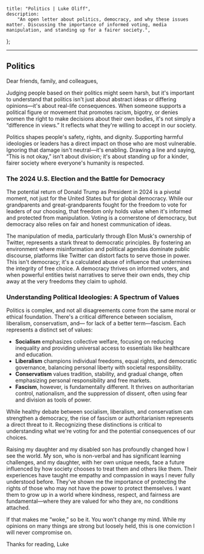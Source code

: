 	title: "Politics | Luke Oliff",
	description:
		"An open letter about politics, democracy, and why these issues matter. Discussing the importance of informed voting, media manipulation, and standing up for a fairer society.",
};

---

## Politics

Dear friends, family, and colleagues,

Judging people based on their politics might seem harsh, but it's important to understand that politics isn't just about abstract ideas or differing opinions—it's about real-life consequences. When someone supports a political figure or movement that promotes racism, bigotry, or denies women the right to make decisions about their own bodies, it's not simply a “difference in views.” It reflects what they're willing to accept in our society.

Politics shapes people's safety, rights, and dignity. Supporting harmful ideologies or leaders has a direct impact on those who are most vulnerable. Ignoring that damage isn't neutral—it's enabling. Drawing a line and saying, “This is not okay,” isn't about division; it's about standing up for a kinder, fairer society where everyone's humanity is respected.

### The 2024 U.S. Election and the Battle for Democracy

The potential return of Donald Trump as President in 2024 is a pivotal moment, not just for the United States but for global democracy. While our grandparents and great-grandparents fought for the freedom to vote for leaders of our choosing, that freedom only holds value when it's informed and protected from manipulation. Voting is a cornerstone of democracy, but democracy also relies on fair and honest communication of ideas.

The manipulation of media, particularly through Elon Musk's ownership of Twitter, represents a stark threat to democratic principles. By fostering an environment where misinformation and political agendas dominate public discourse, platforms like Twitter can distort facts to serve those in power. This isn't democracy; it's a calculated abuse of influence that undermines the integrity of free choice. A democracy thrives on informed voters, and when powerful entities twist narratives to serve their own ends, they chip away at the very freedoms they claim to uphold.

### Understanding Political Ideologies: A Spectrum of Values

Politics is complex, and not all disagreements come from the same moral or ethical foundation. There's a critical difference between socialism, liberalism, conservatism, and— for lack of a better term—fascism. Each represents a distinct set of values:

- **Socialism** emphasizes collective welfare, focusing on reducing inequality and providing universal access to essentials like healthcare and education.
- **Liberalism** champions individual freedoms, equal rights, and democratic governance, balancing personal liberty with societal responsibility.
- **Conservatism** values tradition, stability, and gradual change, often emphasizing personal responsibility and free markets.
- **Fascism**, however, is fundamentally different. It thrives on authoritarian control, nationalism, and the suppression of dissent, often using fear and division as tools of power.

While healthy debate between socialism, liberalism, and conservatism can strengthen a democracy, the rise of fascism or authoritarianism represents a direct threat to it. Recognizing these distinctions is critical to understanding what we're voting for and the potential consequences of our choices.

Raising my daughter and my disabled son has profoundly changed how I see the world. My son, who is non-verbal and has significant learning challenges, and my daughter, with her own unique needs, face a future influenced by how society chooses to treat them and others like them. Their experiences have taught me empathy and compassion in ways I never fully understood before. They've shown me the importance of protecting the rights of those who may not have the power to protect themselves. I want them to grow up in a world where kindness, respect, and fairness are fundamental—where they are valued for who they are, no conditions attached.

If that makes me “woke,” so be it. You won't change my mind. While my opinions on many things are strong but loosely held, this is one conviction I will never compromise on.

Thanks for reading,
Luke
